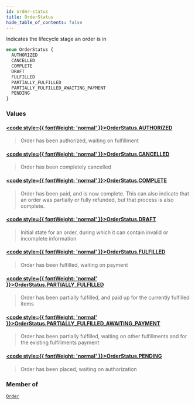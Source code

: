 ```yaml
---
id: order-status
title: OrderStatus
hide_table_of_contents: false
---
```








Indicates the lifecycle stage an order is in

```graphql
enum OrderStatus {
  AUTHORIZED
  CANCELLED
  COMPLETE
  DRAFT
  FULFILLED
  PARTIALLY_FULFILLED
  PARTIALLY_FULFILLED_AWAITING_PAYMENT
  PENDING
}
```


### Values

#### [<code style={{ fontWeight: 'normal' }}>OrderStatus.<b>AUTHORIZED</b></code>](#) 
> Order has been authorized, waiting on fulfillment
> 

#### [<code style={{ fontWeight: 'normal' }}>OrderStatus.<b>CANCELLED</b></code>](#) 
> Order has been completely cancelled
> 

#### [<code style={{ fontWeight: 'normal' }}>OrderStatus.<b>COMPLETE</b></code>](#) 
> Order has been paid, and is now complete. This can also indicate that an order
was partially or fully refunded, but that process is also complete.
> 

#### [<code style={{ fontWeight: 'normal' }}>OrderStatus.<b>DRAFT</b></code>](#) 
> Initial state for an order, during which it can contain invalid or incomplete information
> 

#### [<code style={{ fontWeight: 'normal' }}>OrderStatus.<b>FULFILLED</b></code>](#) 
> Order has been fulfilled, waiting on payment
> 

#### [<code style={{ fontWeight: 'normal' }}>OrderStatus.<b>PARTIALLY_FULFILLED</b></code>](#) 
> Order has been partially fulfilled, and paid up for the currently fulfilled items
> 

#### [<code style={{ fontWeight: 'normal' }}>OrderStatus.<b>PARTIALLY_FULFILLED_AWAITING_PAYMENT</b></code>](#) 
> Order has been partially fulfilled, waiting on other fulfillments and for the existing fulfillments payment
> 

#### [<code style={{ fontWeight: 'normal' }}>OrderStatus.<b>PENDING</b></code>](#) 
> Order has been placed, waiting on authorization
> 



### Member of

[`Order`](/demand/api/graphql-admin/reference/objects/order)  <Badge class="secondary" text="object"/>



